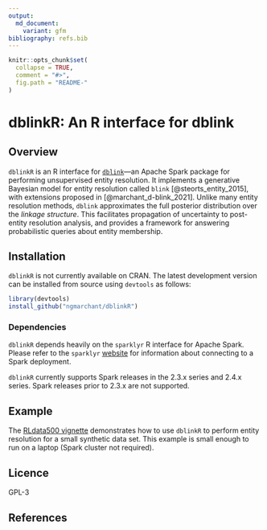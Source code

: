 ```yaml
---
output:
  md_document:
    variant: gfm
bibliography: refs.bib
---
```


<!-- README.md is generated from README.Rmd. Please edit that file -->

```r
knitr::opts_chunk$set(
  collapse = TRUE,
  comment = "#>",
  fig.path = "README-"
)
```

# dblinkR: An R interface for dblink

## Overview
`dblinkR` is an R interface for 
[`dblink`](https://github.com/cleanzr/dblink)—an Apache Spark package for 
performing unsupervised entity resolution. 
It implements a generative Bayesian model for entity resolution called `blink` 
[@steorts_entity_2015], with extensions proposed in [@marchant_d-blink_2021].
Unlike many entity resolution methods, `dblink` approximates the full posterior 
distribution over the _linkage structure_.
This facilitates propagation of uncertainty to post-entity resolution 
analysis, and provides a framework for answering probabilistic queries about 
entity membership.

## Installation
`dblinkR` is not currently available on CRAN. 
The latest development version can be installed from source using `devtools` 
as follows:

```r
library(devtools)
install_github("ngmarchant/dblinkR")
```

### Dependencies
`dblinkR` depends heavily on the `sparklyr` R interface for Apache Spark. 
Please refer to the `sparklyr` [website](https://spark.rstudio.com/) for 
information about connecting to a Spark deployment. 

`dblinkR` currently supports Spark releases in the 2.3.x series and 2.4.x 
series. Spark releases prior to 2.3.x are not supported.

## Example
The  [RLdata500 vignette](vignettes/RLdata500.Rmd) demonstrates how to 
use `dblinkR` to perform entity resolution for a small synthetic 
data set. This example is small enough to run on a laptop (Spark 
cluster not required).

## Licence
GPL-3

## References
